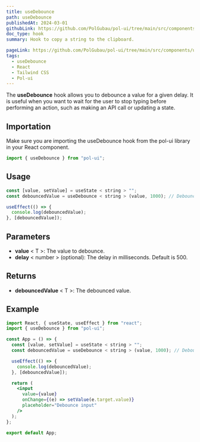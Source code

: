 ```yaml
---
title: useDebounce
path: useDebounce
publishedAt: 2024-03-01
githubLink: https://github.com/PolGubau/pol-ui/tree/main/src/components/useDebounce
doc_type: hook
summary: Hook to copy a string to the clipboard.

pageLink: https://github.com/PolGubau/pol-ui/tree/main/src/components/useDebounce
tags:
  - useDebounce
  - React
  - Tailwind CSS
  - Pol-ui
---
```


The **useDebounce** hook allows you to debounce a value for a given delay. It is useful when you want to wait for the user to stop typing before performing an action, such as making an API call or updating a state.

## Importation
Make sure you are importing the useDebounce hook from the pol-ui library in your React component.

```jsx
import { useDebounce } from "pol-ui";
```

## Usage

```jsx
const [value, setValue] = useState < string > "";
const debouncedValue = useDebounce < string > (value, 1000); // Debounce for 1 second

useEffect(() => {
  console.log(debouncedValue);
}, [debouncedValue]);
```

## Parameters

- **value** < T >: The value to debounce.
- **delay** < number > (optional): The delay in milliseconds. Default is 500.

## Returns

- **debouncedValue** < T >: The debounced value.

## Example

```jsx
import React, { useState, useEffect } from "react";
import { useDebounce } from "pol-ui";

const App = () => {
  const [value, setValue] = useState < string > "";
  const debouncedValue = useDebounce < string > (value, 1000); // Debounce for 1 second

  useEffect(() => {
    console.log(debouncedValue);
  }, [debouncedValue]);

  return (
    <input
      value={value}
      onChange={(e) => setValue(e.target.value)}
      placeholder="Debounce input"
    />
  );
};

export default App;
```

